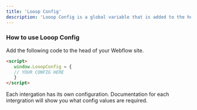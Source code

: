 ```yaml
---
title: 'Looop Config'
description: 'Looop Config is a global variable that is added to the head of your Webflow site. It is used to configure the Looop intergrations.'
---
```


### How to use Looop Config
 Add the following code to the head of your Webflow site. 
 ```html
 <script>
    window.LooopConfig = {
    // YOUR CONFIG HERE
    }
</script>
```

Each intergation has its own configuration. Documentation for each intergration will show you what config values are required.

